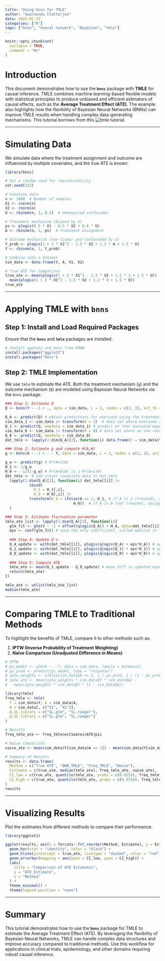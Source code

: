 ```yaml
---
title: "Using bnns for TMLE"
author: "Swarnendu Chatterjee"
date: 2025-01-15
categories: ["R"]
tags: ["bnns", "neural network", "Bayesian", "tmle"]
---
```


```r
knitr::opts_chunk$set(
  collapse = TRUE,
  comment = "#>"
)
```

# Introduction

This document demonstrates how to use the **`bnns`** package with **TMLE** for causal inference. TMLE combines machine learning-based flexible models with statistical principles to produce unbiased and efficient estimators of causal effects, such as the **Average Treatment Effect (ATE)**. The example also highlights how the flexibility of Bayesian Neural Networks (BNNs) can improve TMLE results when handling complex data-generating mechanisms. This tutorial borrows from this ![tmle tutorial](https://www.khstats.com/blog/tmle/tutorial).

---

# Simulating Data

We simulate data where the treatment assignment and outcome are influenced by multiple covariates, and the true ATE is known.

```r
library(bnns)

# Set a random seed for reproducibility
set.seed(123)

# Simulate data
n <- 1000  # Number of samples
X1 <- rnorm(n)
X2 <- rnorm(n)
U <- rbinom(n, 1, 0.5)  # Unmeasured confounder

# Treatment mechanism (biased by U)
ps <- plogis(0.5 * X1 - 0.5 * X2 + 0.8 * U)
A <- rbinom(n, 1, ps)  # Treatment assignment

# Outcome mechanism (non-linear and confounded by U)
Y_prob <- plogis(1 + 2 * X1^2 - 1.5 * X2 + 1.2 * A + 1.5 * U)
Y <- rbinom(n, 1, Y_prob)

# Combine into a dataset
sim_data <- data.frame(Y, A, X1, X2)

# True ATE for comparison
true_ate <- mean(plogis(1 + 2 * X1^2 - 1.5 * X2 + 1.2 * 1 + 1.5 * U)) -
  mean(plogis(1 + 2 * X1^2 - 1.5 * X2 + 1.2 * 0 + 1.5 * U))
true_ate
```

---

# Applying TMLE with `bnns`

## Step 1: Install and Load Required Packages

Ensure that the **`bnns`** and **`tmle`** packages are installed.

```r
# Install ggplot2 and bnns from CRAN
install.packages("ggplot2")
install.packages("bnns")
```

## Step 2: TMLE Implementation

We use `tmle` to estimate the ATE. Both the treatment mechanism (`g`) and the outcome mechanism (`Q`) are modeled using Bayesian Neural Networks via the `bnns` package.

```r
### Step 1: Estimate Q
Q <- bnns(Y ~ -1 + ., data = sim_data, L = 2, nodes = c(2, 2), act_fn = c(2, 2), out_act_fn = 2)

Q_A <- predict(Q) # obtain predictions for everyone using the treatment they actually received
sim_data_1 <- sim_data |> transform(A = 1)  # data set where everyone received treatment
Q_1 <- predict(Q, newdata = sim_data_1) # predict on that everyone-exposed data set
sim_data_0 <- sim_data |> transform(A = 0) # data set where no one received treatment
Q_0 <- predict(Q, newdata = sim_data_0)
dat_tmle <- lapply(1:dim(Q_A)[2], function(i) data.frame(Y = sim_data$Y, A = sim_data$A, Q_A = Q_A[,i], Q_0 = Q_0[,i], Q_1 = Q_1[,i]))

### Step 2: Estimate g and compute H(A,W)
g <- bnns(A ~ -1 + . - Y, data = sim_data, L = 2, nodes = c(2, 2), act_fn = c(2, 2), out_act_fn = 2)

g_w <- predict(g) # Pr(A=1|W)
H_1 <- 1/g_w
H_0 <- -1/(1-g_w) # Pr(A=0|W) is 1-Pr(A=1|W)
dat_tmle <- # add clever covariate data to dat_tmle
  lapply(1:dim(Q_A)[2], function(i) dat_tmle[[i]] |>
           cbind(
             H_1 = H_1[,i],
             H_0 = H_0[,i]) |>
           transform(H_A = ifelse(A == 1, H_1, # if A is 1 (treated), assign H_1
                               H_0))  # if A is 0 (not treated), assign H_0
  )

### Step 3: Estimate fluctuation parameter
tmle_ate_list <- lapply(1:dim(Q_A)[2], function(i){
  glm_fit <- glm(Y ~ -1 + offset(qlogis(Q_A)) + H_A, data=dat_tmle[[i]], family=binomial) # fixed intercept logistic regression
  eps <- coef(glm_fit) # save the only coefficient, called epsilon in TMLE lit
  
  ### Step 4: Update Q's
  Q_A_update <- with(dat_tmle[[i]], plogis(qlogis(Q_A) + eps*H_A)) # updated expected outcome given treatment actually received
  Q_1_update <- with(dat_tmle[[i]], plogis(qlogis(Q_1) + eps*H_1)) # updated expected outcome for everyone receiving treatment
  Q_0_update <- with(dat_tmle[[i]], plogis(qlogis(Q_0) + eps*H_0)) # updated expected outcome for everyone not receiving treatment
  
  ### Step 5: Compute ATE
  tmle_ate <- mean(Q_1_update - Q_0_update) # mean diff in updated expected outcome estimates  
  return(tmle_ate)
})

tmle_ate <- unlist(tmle_ate_list)
median(tmle_ate)
```

---

# Comparing TMLE to Traditional Methods

To highlight the benefits of TMLE, compare it to other methods such as:

1. **IPTW (Inverse Probability of Treatment Weighting)**
2. **Naive Comparison (Unadjusted Difference in Means)**

```r
# IPTW
# ps_model <- glm(A ~ .-Y, data = sim_data, family = binomial)
# ps_pred <- predict(ps_model, type = "response")
# iptw_weights <- ifelse(sim_data$A == 1, 1 / ps_pred, 1 / (1 - ps_pred))
# iptw_ate <- mean(iptw_weights * sim_data$Y * sim_data$A) -
#   mean(iptw_weights * sim_data$Y * (1 - sim_data$A))

library(tmle)
freq_tmle <- tmle(
  Y = sim_data$Y, A = sim_data$A, 
  W = sim_data[, c("X1", "X2")], 
  Q.SL.library = c("SL.glm", "SL.ranger"),
  g.SL.library = c("SL.glm", "SL.ranger")
)

# Results
freq_tmle_ate <- freq_tmle$estimates$ATE$psi

# Naive Comparison
naive_ate <- mean(sim_data$Y[sim_data$A == 1]) - mean(sim_data$Y[sim_data$A == 0])

# Summary of Results
results <- data.frame(
  Method = c("True ATE", "BNN_TMLE", "Freq_TMLE", "Naive"),
  Estimate = c(true_ate, median(tmle_ate), freq_tmle_ate, naive_ate),
  CI_low = c(true_ate, quantile(tmle_ate, probs = c(0.025)), freq_tmle$estimates$ATE$CI[1], naive_ate),
  CI_high = c(true_ate, quantile(tmle_ate, probs = c(0.975)), freq_tmle$estimates$ATE$CI[2], naive_ate)
)
results

```

---

# Visualizing Results

Plot the estimates from different methods to compare their performance.

```r
library(ggplot2)

ggplot(results, aes(x = forcats::fct_reorder(Method, Estimate), y = Estimate, fill = Method)) +
  geom_bar(stat = "identity", color = "black") +
  geom_hline(yintercept = true_ate, linetype = "dashed", color = "red") +
  geom_errorbar(mapping = aes(ymin = CI_low, ymax = CI_high)) +
  labs(
    title = "Comparison of ATE Estimates",
    y = "ATE Estimate",
    x = "Method"
  ) +
  theme_minimal() +
  theme(legend.position = "none")
```

---

# Summary

This tutorial demonstrates how to use the **`bnns`** package for TMLE to estimate the Average Treatment Effect (ATE). By leveraging the flexibility of Bayesian Neural Networks, TMLE can handle complex data structures and improve accuracy compared to traditional methods. Use this workflow for applications in clinical trials, epidemiology, and other domains requiring robust causal inference.